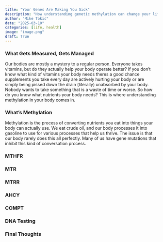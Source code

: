 ```yaml
---
title: "Your Genes Are Making You Sick"
description: "How understanding genetic methylation can change your life"
author: "Mike Tokic"
date: "2025-03-10"
categories: [life, health]
image: "image.png"
draft: True
---
```


### What Gets Measured, Gets Managed

Our bodies are mostly a mystery to a regular person. Everyone takes vitamins, but do they actually help your body operate better? If you don't know what kind of vitamins your body needs theres a good chance supplements you take every day are actively hurting your body or are simply being pissed down the drain (literally) unabsorbed by your body. Nobody wants to take something that is a waste of time or worse. So how do you know what nutrients your body needs? This is where understanding methylation in your body comes in. 

### What's Methylation 

Methylation is the process of converting nutrients you eat into things your body can actually use. We eat crude oil, and our body processes it into gasoline to use for various processes that help us thrive. The issue is that our body rarely does this all perfectly. Many of us have gene mutations that inhibit this kind of conversation process. 

### MTHFR



### MTR 



### MTRR 



### AHCY 



### COMPT 



### DNA Testing 



### Final Thoughts

